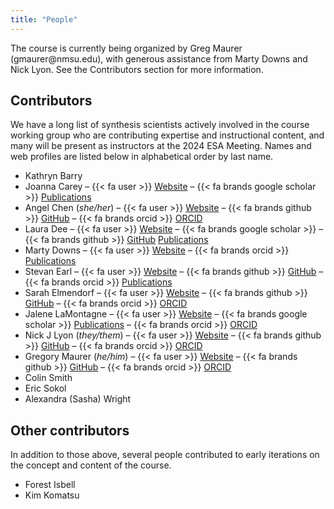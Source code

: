 ```yaml
---
title: "People"
---
```


The course is currently being organized by Greg Maurer (gmaurer@nmsu.edu), with generous assistance from Marty Downs and Nick Lyon. See the Contributors section for more information.

## Contributors

We have a long list of synthesis scientists actively involved in the course working group who are contributing expertise and instructional content, and many will be present as instructors at the 2024 ESA Meeting. Names and web profiles are listed below in alphabetical order by last name.

- Kathryn Barry
- Joanna Carey -- {{< fa user >}} [Website](https://www.babson.edu/about/our-leaders-and-scholars/faculty-and-academic-divisions/faculty-profiles/joanna-carey.php) -- {{< fa brands google scholar >}} [Publications](https://scholar.google.com/citations?user=n_HQZ7QAAAAJ&hl=en)
- Angel Chen (_she/her_) -- {{< fa user >}} [Website](https://angelchen7.github.io/) -- {{< fa brands github >}} [GitHub](https://github.com/angelchen7/) -- {{< fa brands orcid >}} [ORCID](https://orcid.org/0000-0003-3515-6710)
- Laura Dee -- {{< fa user >}} [Website](www.lauraedee.com) -- {{< fa brands google scholar >}} -- {{< fa brands github >}} [GitHub](https://github.com/lauradee/) [Publications](https://scholar.google.com/citations?user=fkHAm5YAAAAJ&hl=en)
- Marty Downs -- {{< fa user >}} [Website](https://lternet.edu/) -- {{< fa brands orcid >}} [Publications](https://orcid.org/0000-0003-2833-956X)
- Stevan Earl -- {{< fa user >}} [Website](https://sustainability-innovation.asu.edu/person/stevan-earl/) -- {{< fa brands github >}} [GitHub](https://github.com/srearl) -- {{< fa brands orcid >}} [Publications](https://orcid.org/0000-0002-4465-452X)
- Sarah Elmendorf -- {{< fa user >}} [Website](https://www.colorado.edu/instaar/sarah-elmendorf) -- {{< fa brands github >}} [GitHub](https://github.com/scelmendorf/) -- {{< fa brands orcid >}} [ORCID](https://orcid.org/0000-0002-3007-8058)
- Jalene LaMontagne -- {{< fa user >}} [Website](https://lamontagnelab.weebly.com/) -- {{< fa brands google scholar >}} [Publications](https://scholar.google.com/citations?user=BSOec3pWk-0C&hl) -- {{< fa brands orcid >}} [ORCID](https://orcid.org/0000-0001-7713-8591)
- Nick J Lyon (_they/them_) -- {{< fa user >}} [Website](https://njlyon0.github.io/) -- {{< fa brands github >}} [GitHub](https://github.com/njlyon0) -- {{< fa brands orcid >}} [ORCID](https://orcid.org/0000-0003-3905-1078)
- Gregory Maurer (_he/him_) -- {{< fa user >}} [Website](https://greg.pronghorns.net/) -- {{< fa brands github >}} [GitHub](https://github.com/gremau) -- {{< fa brands orcid >}} [ORCID](https://orcid.org/0000-0002-3007-8058)
- Colin Smith
- Eric Sokol
- Alexandra (Sasha) Wright

## Other contributors

In addition to those above, several people contributed to early iterations on the concept and content of the course.

- Forest Isbell
- Kim Komatsu
